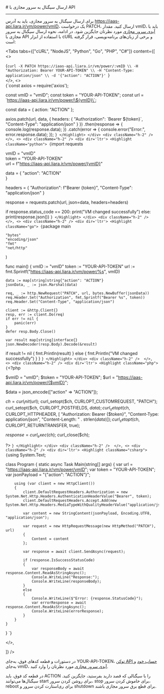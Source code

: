 

<Layout>
<Head>
<title>مستندات ارسال سیگنال به سرور مجازی با API - لیارا</title>
<meta property="og:title" content="مستندات خدمات رایانش ابری لیارا" />
<meta property="og:description" content="مستندات مربوط به نحوه ارسال سیگنال به سرور مجازی با API در سرور مجازی ابری در لیارا"  />
</Head>
# ارسال سیگنال به سرور مجازی با API
<hr className="mb-2" />

برای ارسال سیگنال به سرور مجازی، باید به آدرس <Important>https://iaas-api.liara.ir/vm/power/vmID</Important>، یک درخواست <Important>PATCH</Important>، ارسال کنید. مقدار <Important>vmID</Important>، باید با <a href="/iaas/details/vm-id/" className="text-[#2196f3]">آیدی سرور مجازی</a> مورد نظرتان جایگزین شود.
در ادامه، نحوه ارسال سیگنال به سرور مجازی با API با استفاده از ابزار <Important>cURL</Important> و برخی از زبان‌های برنامه‌نویسی، قرار گرفته است:

<Tabs 
  tabs={["cURL", "NodeJS", "Python", "Go", "PHP", "C#"]} 
  content={[
  <>
    <div className="h-2" />
    <div dir='ltr'>
        <Highlight className="bash">
            {`curl -X PATCH https://iaas-api.liara.ir/vm/power/:vmID \\
  -H "Authorization: Bearer YOUR-API-TOKEN" \\
  -H "Content-Type: application/json" \\
  -d '{"action": "ACTION"}'
`}
        </Highlight>
    </div>
    <div className="h-2" /> 
  </>,
  <>
    <div className="h-2" />
    <div dir='ltr'>
        <Highlight className="bash">
            {`const axios = require('axios');

const vmID = "vmID"; 
const token = "YOUR-API-TOKEN"; 
const url = \`https://iaas-api.liara.ir/vm/power/\${vmID}\`;

const data = {
    action: "ACTION" 
};

axios.patch(url, data, {
    headers: {
        "Authorization": \`Bearer \${token}\`,
        "Content-Type": "application/json"
    }
})
.then(response => {
    console.log(response.data); 
})
.catch(error => {
    console.error("Error:", error.response.data);
});
`}
        </Highlight>
    </div>
    <div className="h-2" /> 
  </>,
  <>
    <div className="h-2" />
    <div dir='ltr'>
        <Highlight className="python">
            {`import requests

vmID = "vmID"  
token = "YOUR-API-TOKEN"  
url = f"https://iaas-api.liara.ir/vm/power/{vmID}"

data = {
    "action": "ACTION"  
}

headers = {
    "Authorization": f"Bearer {token}",
    "Content-Type": "application/json"
}

response = requests.patch(url, json=data, headers=headers)

if response.status_code == 200:
    print("VM changed successfully")
else: 
    print(response.json())
`}
        </Highlight>
    </div>
    <div className="h-2" /> 
  </>,
  <>
    <div className="h-2" />
    <div dir='ltr'>
        <Highlight className="go">
            {`package main

    "bytes"
    "encoding/json"
    "fmt"
    "net/http"
)

func main() {
    vmID := "vmID"
    token := "YOUR-API-TOKEN" 
    url := fmt.Sprintf("https://iaas-api.liara.ir/vm/power/%s", vmID)

    data := map[string]string{"action": "ACTION"} 
    jsonData, _ := json.Marshal(data)

    req, _ := http.NewRequest("PATCH", url, bytes.NewBuffer(jsonData))
    req.Header.Set("Authorization", fmt.Sprintf("Bearer %s", token))
    req.Header.Set("Content-Type", "application/json")

    client := &http.Client{}
    resp, err := client.Do(req)
    if err != nil {
        panic(err)
    }
    defer resp.Body.Close()

    var result map[string]interface{}
    json.NewDecoder(resp.Body).Decode(&result)

  if result != nil {
      fmt.Println(result) 
  } else {
    fmt.Println("VM changed successfully")
  }
}
`}
        </Highlight>
    </div>
    <div className="h-2" /> 
  </>,
  <>
    <div className="h-2" />
    <div dir='ltr'>
        <Highlight className="php">
            {`<?php

$vmID = "vmID"; 
$token = "YOUR-API-TOKEN"; 
$url = "https://iaas-api.liara.ir/vm/power/{$vmID}";

$data = json_encode(["action" => "ACTION"]);

$ch = curl_init($url);
curl_setopt($ch, CURLOPT_CUSTOMREQUEST, "PATCH");
curl_setopt($ch, CURLOPT_POSTFIELDS, $data);
curl_setopt($ch, CURLOPT_HTTPHEADER, [
    "Authorization: Bearer {$token}",
    "Content-Type: application/json",
    "Content-Length: " . strlen($data)
]);
curl_setopt($ch, CURLOPT_RETURNTRANSFER, true);

$response = curl_exec($ch);
curl_close($ch);

?>
`}
        </Highlight>
    </div>
    <div className="h-2" /> 
  </>,
  <>
    <div className="h-2" />
    <div dir='ltr'>
        <Highlight className="csharp">
            {`using System.Text;

class Program
{
    static async Task Main(string[] args)
    {
        var url = "https://iaas-api.liara.ir/vm/power/vmID";
        var token = "YOUR-API-TOKEN";
        var jsonPayload = "{\"action\": \"ACTION\"}";

        using (var client = new HttpClient())
        {
            client.DefaultRequestHeaders.Authorization = new System.Net.Http.Headers.AuthenticationHeaderValue("Bearer", token);
            client.DefaultRequestHeaders.Accept.Add(new System.Net.Http.Headers.MediaTypeWithQualityHeaderValue("application/json"));

            var content = new StringContent(jsonPayload, Encoding.UTF8, "application/json");

            var request = new HttpRequestMessage(new HttpMethod("PATCH"), url)
            {
                Content = content
            };

            var response = await client.SendAsync(request);

            if (response.IsSuccessStatusCode)
            {
                var responseBody = await response.Content.ReadAsStringAsync();
                Console.WriteLine("Response:");
                Console.WriteLine(responseBody);
            }
            else
            {
                Console.WriteLine($"Error: {response.StatusCode}");
                var errorResponse = await response.Content.ReadAsStringAsync();
                Console.WriteLine(errorResponse);
            }
        }
    }
}
`}
        </Highlight>
    </div>
    <div className="h-2" /> 
  </>,
 
  ]}
/>

<Alert variant="info">
<p>
    در دستورات و قطعه کدهای فوق، به‌جای <Important>YOUR-API-TOKEN</Important>، <a href="/references/api/about" className="text-[#2196f3]">توکن API حساب خود</a> و به‌جای <Important>vmID</Important>، <a href="/iaas/details/vm-id/" className="text-[#2196f3]">آیدی سرور مجازی</a> مورد نظرتان را وارد کنید.
</p>
</Alert>
<Alert variant="info">
<p>
در قطعه کد فوق، باید <Important>ACTION</Important> را با سیگنالی که قصد دارید بفرستید، جایگزین کنید. سیگنال‌ها می‌توانند <Important>start</Important> برای روشن کردن سرور، <Important>stop</Important> برای خاموش کردن سرور، <Important>reboot</Important> برای ری‌استارت کردن سرور و <Important>shutdown</Important> برای قطع برق سرور مجازی باشند.
</p>
</Alert>

</Layout>